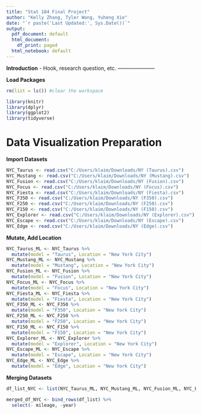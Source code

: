 ```yaml
---
title: "Stat 184 Final Project"
author: "Kelly Zhang, Tyler Wong, Yuheng Xie"
date: "`r paste('Last Updated:', Sys.Date())`"
output:
  pdf_document: default
  html_document:
    df_print: paged
  html_notebook: default
---
```


**Introduction**
- Hook, research question, etc.
---------------------

**Load Packages**
```r
rm(list = ls()) #clear the workspace

library(knitr)
library(dplyr)
library(ggplot2)
library(tidyverse)
```

# Data Visualization Preparation
**Import Datasets**
```r
NYC_Taurus <- read.csv("C:/Users/klaim/Downloads/NY (Taurus).csv")
NYC_Mustang <- read.csv("C:/Users/klaim/Downloads/NY (Mustang).csv")
NYC_Fusion <- read.csv("C:/Users/klaim/Downloads/NY (Fusion).csv")
NYC_Focus <- read.csv("C:/Users/klaim/Downloads/NY (Focus).csv")
NYC_Fiesta <- read.csv("C:/Users/klaim/Downloads/NY (Fiesta).csv")
NYC_F350 <- read.csv("C:/Users/klaim/Downloads/NY (F350).csv")
NYC_F250 <- read.csv("C:/Users/klaim/Downloads/NY (F250).csv")
NYC_F150 <- read.csv("C:/Users/klaim/Downloads/NY (F150).csv")
NYC_Explorer <- read.csv("C:/Users/klaim/Downloads/NY (Explorer).csv")
NYC_Escape <- read.csv("C:/Users/klaim/Downloads/NY (Escape).csv")
NYC_Edge <- read.csv("C:/Users/klaim/Downloads/NY (Edge).csv")

```


**Mutate, Add Location**
```r
NYC_Taurus_ML <- NYC_Taurus %>%
  mutate(model = "Taurus", Location = "New York City")
NYC_Mustang_ML <- NYC_Mustang %>%
  mutate(model = "Mustang", Location = "New York City")
NYC_Fusion_ML <- NYC_Fusion %>%
  mutate(model = "Fusion", Location = "New York City")
NYC_Focus_ML <- NYC_Focus %>%
  mutate(model = "Focus", Location = "New York City")
NYC_Fiesta_ML <- NYC_Fiesta %>%
  mutate(model = "Fiesta", Location = "New York City")
NYC_F350_ML <- NYC_F350 %>%
  mutate(model = "F350", Location = "New York City")
NYC_F250_ML <- NYC_F250 %>%
  mutate(model = "F250", Location = "New York City")
NYC_F150_ML <- NYC_F150 %>%
  mutate(model = "F150", Location = "New York City")
NYC_Explorer_ML <- NYC_Explorer %>%
  mutate(model = "Explorer", Location = "New York City")
NYC_Escape_ML <- NYC_Escape %>%
  mutate(model = "Escape", Location = "New York City")
NYC_Edge_ML <- NYC_Edge %>%
  mutate(model = "Edge", Location = "New York City")

```

**Merging Datasets**

```r
df_list_NYC <- list(NYC_Taurus_ML, NYC_Mustang_ML, NYC_Fusion_ML, NYC_Focus_ML, NYC_Fiesta_ML, NYC_F350_ML, NYC_F250_ML, NYC_F150_ML, NYC_Explorer_ML, NYC_Escape_ML, NYC_Edge_ML)

merged_df_NYC <- bind_rows(df_list) %>%
  select(- mileage, -year)
```

